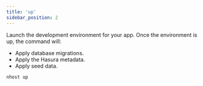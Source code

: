 ```yaml
---
title: 'up'
sidebar_position: 2
---
```


Launch the development environment for your app. Once the environment is up, the command will:

- Apply database migrations.
- Apply the Hasura metadata.
- Apply seed data.

```bash
nhost up
```
